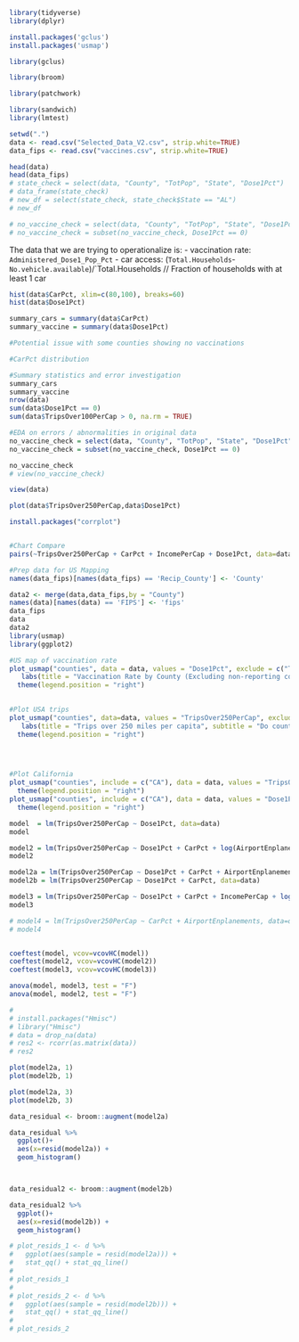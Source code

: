 

```r
library(tidyverse)
library(dplyr)

install.packages('gclus')
install.packages('usmap')

library(gclus)

library(broom)

library(patchwork)

library(sandwich)
library(lmtest)

```

```r
setwd(".")
data <- read.csv("Selected_Data_V2.csv", strip.white=TRUE)
data_fips <- read.csv("vaccines.csv", strip.white=TRUE)
```

```r
head(data)
head(data_fips)
# state_check = select(data, "County", "TotPop", "State", "Dose1Pct")
# data_frame(state_check)
# new_df = select(state_check, state_check$State == "AL")
# new_df

# no_vaccine_check = select(data, "County", "TotPop", "State", "Dose1Pct")
# no_vaccine_check = subset(no_vaccine_check, Dose1Pct == 0)
```

The data that we are trying to operationalize is:
- vaccination rate: `Administered_Dose1_Pop_Pct`
- car access: (`Total.Households`-`No.vehicle.available`)/`Total.Households // Fraction of households with at least 1 car


```r

hist(data$CarPct, xlim=c(80,100), breaks=60)
hist(data$Dose1Pct)

summary_cars = summary(data$CarPct)
summary_vaccine = summary(data$Dose1Pct)

#Potential issue with some counties showing no vaccinations

#CarPct distribution

```

```r
#Summary statistics and error investigation
summary_cars
summary_vaccine
nrow(data)
sum(data$Dose1Pct == 0)
sum(data$TripsOver100PerCap > 0, na.rm = TRUE)
```

```r

#EDA on errors / abnormalities in original data
no_vaccine_check = select(data, "County", "TotPop", "State", "Dose1Pct")
no_vaccine_check = subset(no_vaccine_check, Dose1Pct == 0)

no_vaccine_check
# view(no_vaccine_check)

view(data)
```


```r
plot(data$TripsOver250PerCap,data$Dose1Pct)


```



```r
install.packages("corrplot")


#Chart Compare
pairs(~TripsOver250PerCap + CarPct + IncomePerCap + Dose1Pct, data=data)


```

```r

#Prep data for US Mapping
names(data_fips)[names(data_fips) == 'Recip_County'] <- 'County'

data2 <- merge(data,data_fips,by = "County")
names(data)[names(data) == 'FIPS'] <- 'fips'
data_fips
data
data2
library(usmap)
library(ggplot2)

#US map of vaccination rate
plot_usmap("counties", data = data, values = "Dose1Pct", exclude = c("TX", "AK", "HI")) +
   labs(title = "Vaccination Rate by County (Excluding non-reporting counties)", subtitle = "Do counties with a higher vaccination rate have more travel?") +  ggplot2::scale_fill_continuous(low = "light blue", high = "dark blue", name = "Vaccination rate") +
  theme(legend.position = "right")
  
```

```r
#Plot USA trips
plot_usmap("counties", data=data, values = "TripsOver250PerCap", exclude = c("AK", "HI")) +
   labs(title = "Trips over 250 miles per capita", subtitle = "Do counties with a higher vaccination rate have more travel?") +  ggplot2::scale_fill_continuous(low = "light blue", high = "dark blue", name = "Trips per capita") +
  theme(legend.position = "right")


  
```


```r
#Plot California
plot_usmap("counties", include = c("CA"), data = data, values = "TripsOver250PerCap") +  ggplot2::scale_fill_continuous(low = "light blue", high = "dark blue", name = "Trips over 250 miles per capita") +
  theme(legend.position = "right")
plot_usmap("counties", include = c("CA"), data = data, values = "Dose1Pct") +  ggplot2::scale_fill_continuous(low = "light blue", high = "dark blue", name = "Vaccination rate (%)") +
  theme(legend.position = "right")
```



```r

model  = lm(TripsOver250PerCap ~ Dose1Pct, data=data)
model

model2 = lm(TripsOver250PerCap ~ Dose1Pct + CarPct + log(AirportEnplanements+1), data=data)
model2

model2a = lm(TripsOver250PerCap ~ Dose1Pct + CarPct + AirportEnplanements + HispanicPct, data=data)
model2b = lm(TripsOver250PerCap ~ Dose1Pct + CarPct, data=data)

model3 = lm(TripsOver250PerCap ~ Dose1Pct + CarPct + IncomePerCap + log(AirportEnplanements+1) + BachelorsPct + WhitePct + BlackPct + IndigenousPct + HispanicPct + AsianPct, data=data)
model3

# model4 = lm(TripsOver250PerCap ~ CarPct + AirportEnplanements, data=data)
# model4


coeftest(model, vcov=vcovHC(model))
coeftest(model2, vcov=vcovHC(model2))
coeftest(model3, vcov=vcovHC(model3))

anova(model, model3, test = "F")
anova(model, model2, test = "F")

# 
# install.packages("Hmisc")
# library("Hmisc")
# data = drop_na(data)
# res2 <- rcorr(as.matrix(data))
# res2

plot(model2a, 1)
plot(model2b, 1)

plot(model2a, 3)
plot(model2b, 3)

data_residual <- broom::augment(model2a)

data_residual %>%
  ggplot()+
  aes(x=resid(model2a)) + 
  geom_histogram()



data_residual2 <- broom::augment(model2b)

data_residual2 %>%
  ggplot()+
  aes(x=resid(model2b)) + 
  geom_histogram()

# plot_resids_1 <- d %>% 
#   ggplot(aes(sample = resid(model2a))) + 
#   stat_qq() + stat_qq_line()
# 
# plot_resids_1
# 
# plot_resids_2 <- d %>% 
#   ggplot(aes(sample = resid(model2b))) + 
#   stat_qq() + stat_qq_line()
# 
# plot_resids_2

```